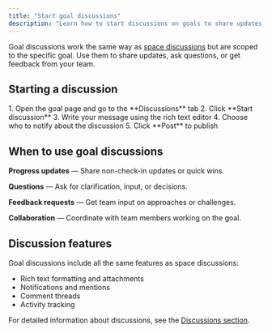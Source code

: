 ```yaml
---
title: "Start goal discussions"
description: "Learn how to start discussions on goals to share updates, ask questions, or get feedback."
---
```



<ImageEnhancer />

Goal discussions work the same way as [space discussions](/help/start-discussion) but are scoped to the specific goal. Use them to share updates, ask questions, or get feedback from your team.

## Starting a discussion

<Steps>
1. Open the goal page and go to the **Discussions** tab
2. Click **Start discussion**
3. Write your message using the rich text editor
4. Choose who to notify about the discussion
5. Click **Post** to publish
</Steps>

## When to use goal discussions

**Progress updates** — Share non-check-in updates or quick wins.

**Questions** — Ask for clarification, input, or decisions.

**Feedback requests** — Get team input on approaches or challenges.

**Collaboration** — Coordinate with team members working on the goal.

## Discussion features

Goal discussions include all the same features as space discussions:

- Rich text formatting and attachments
- Notifications and mentions
- Comment threads
- Activity tracking

For detailed information about discussions, see the [Discussions section](/help/start-discussion). 